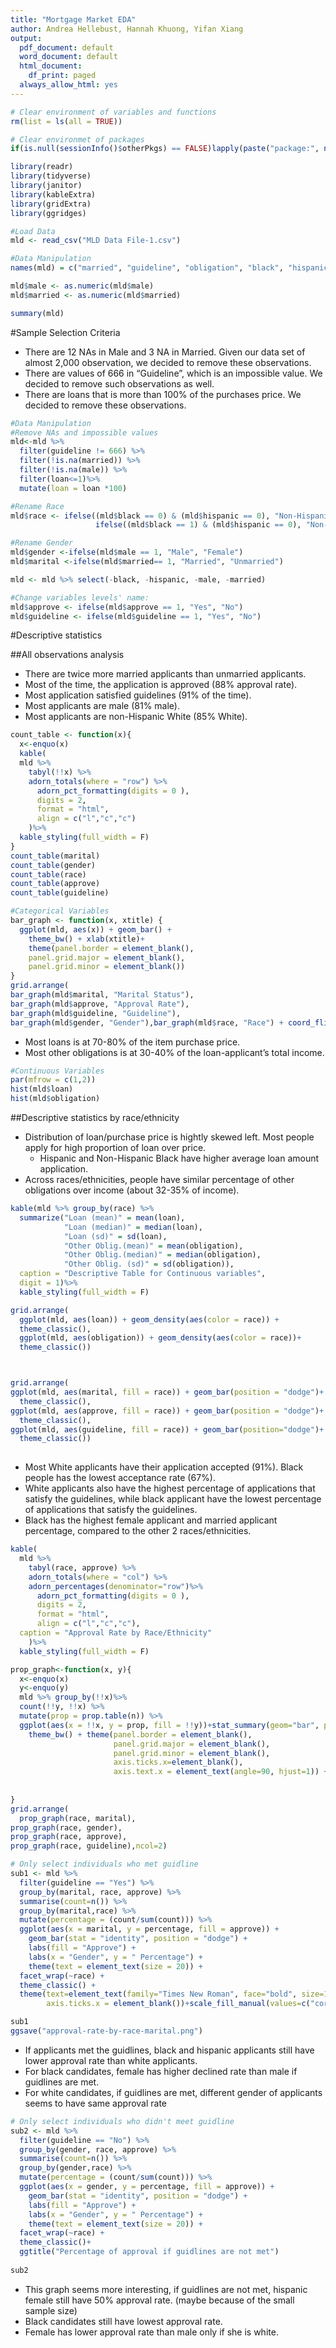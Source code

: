```yaml
---
title: "Mortgage Market EDA"
author: Andrea Hellebust, Hannah Khuong, Yifan Xiang
output:
  pdf_document: default
  word_document: default
  html_document:
    df_print: paged
  always_allow_html: yes
---
```


```r
# Clear environment of variables and functions
rm(list = ls(all = TRUE)) 

# Clear environmet of packages
if(is.null(sessionInfo()$otherPkgs) == FALSE)lapply(paste("package:", names(sessionInfo()$otherPkgs), sep=""), detach, character.only = TRUE, unload = TRUE)
```

```r
library(readr)
library(tidyverse)
library(janitor)
library(kableExtra)
library(gridExtra)
library(ggridges)
```

```r
#Load Data 
mld <- read_csv("MLD Data File-1.csv")
```

```r
#Data Manipulation 
names(mld) = c("married", "guideline", "obligation", "black", "hispanic", "male", "approve", "loan") 

mld$male <- as.numeric(mld$male)
mld$married <- as.numeric(mld$married)

summary(mld)
```

#Sample Selection Criteria 

* There are 12 NAs in Male and 3 NA in Married. Given our data set of almost 2,000 observation, we decided to remove these observations.
* There are values of 666 in "Guideline", which is an impossible value. We decided to remove such observations as well. 
* There are loans that is more than 100% of the purchases price. We decided to remove these observations. 

```r
#Data Manipulation 
#Remove NAs and impossible values 
mld<-mld %>% 
  filter(guideline != 666) %>% 
  filter(!is.na(married)) %>% 
  filter(!is.na(male)) %>% 
  filter(loan<=1)%>% 
  mutate(loan = loan *100)

#Rename Race 
mld$race <- ifelse((mld$black == 0) & (mld$hispanic == 0), "Non-Hispanic White", 
                   ifelse((mld$black == 1) & (mld$hispanic == 0), "Non-Hispanic Black", "Hispanic"))

#Rename Gender
mld$gender <-ifelse(mld$male == 1, "Male", "Female")
mld$marital <-ifelse(mld$married== 1, "Married", "Unmarried")

mld <- mld %>% select(-black, -hispanic, -male, -married)

#Change variables levels' name:
mld$approve <- ifelse(mld$approve == 1, "Yes", "No")
mld$guideline <- ifelse(mld$guideline == 1, "Yes", "No")
```

#Descriptive statistics

##All observations analysis 

* There are twice more married applicants than unmarried applicants. 
* Most of the time, the application is approved (88% approval rate).
* Most application satisfied guidelines (91% of the time). 
* Most applicants are male (81% male).
* Most applicants are non-Hispanic White (85% White). 


```r
count_table <- function(x){
  x<-enquo(x)
  kable(
  mld %>% 
    tabyl(!!x) %>% 
    adorn_totals(where = "row") %>%
      adorn_pct_formatting(digits = 0 ),
      digits = 2,
      format = "html",
      align = c("l","c","c")
    )%>%
  kable_styling(full_width = F)
}
count_table(marital)
count_table(gender)
count_table(race)
count_table(approve)
count_table(guideline)

```


```r
#Categorical Variables 
bar_graph <- function(x, xtitle) { 
  ggplot(mld, aes(x)) + geom_bar() +
    theme_bw() + xlab(xtitle)+
    theme(panel.border = element_blank(), 
    panel.grid.major = element_blank(),
    panel.grid.minor = element_blank())
}
grid.arrange(
bar_graph(mld$marital, "Marital Status"),
bar_graph(mld$approve, "Approval Rate"),
bar_graph(mld$guideline, "Guideline"), 
bar_graph(mld$gender, "Gender"),bar_graph(mld$race, "Race") + coord_flip())
```

* Most loans is at 70-80% of the item purchase price. 
* Most other obligations is at 30-40% of the loan-applicant's total income. 


```r
#Continuous Variables
par(mfrow = c(1,2))
hist(mld$loan)
hist(mld$obligation)
```

##Descriptive statistics by race/ethnicity

* Distribution of loan/purchase price is hightly skewed left. Most people apply for high proportion of loan over price. 
    + Hispanic and Non-Hispanic Black have higher average loan amount application. 
* Across races/ethnicities, people have similar percentage of other obligations over income (about 32-35% of income). 

```r

kable(mld %>% group_by(race) %>% 
  summarize("Loan (mean)" = mean(loan), 
            "Loan (median)" = median(loan),
            "Loan (sd)" = sd(loan),
            "Other Oblig.(mean)" = mean(obligation), 
            "Other Oblig.(median)" = median(obligation),
            "Other Oblig. (sd)" = sd(obligation)), 
  caption = "Descriptive Table for Continuous variables", 
  digit = 1)%>%
  kable_styling(full_width = F)

grid.arrange(
  ggplot(mld, aes(loan)) + geom_density(aes(color = race)) +
  theme_classic(),
  ggplot(mld, aes(obligation)) + geom_density(aes(color = race))+
  theme_classic())



grid.arrange(
ggplot(mld, aes(marital, fill = race)) + geom_bar(position = "dodge")+
  theme_classic(),
ggplot(mld, aes(approve, fill = race)) + geom_bar(position = "dodge")+
  theme_classic(),
ggplot(mld, aes(guideline, fill = race)) + geom_bar(position="dodge")+
  theme_classic())
  
```

* Most White applicants have their application accepted (91%). Black people has the lowest acceptance rate (67%).
* White applicants also have the highest percentage of applications that satisfy the guidelines, while black applicant have the lowest percentage of applications that satisfy the guidelines. 
* Black has the highest female applicant and married applicant percentage, compared to the other 2 races/ethnicities. 

```r
kable(
  mld %>% 
    tabyl(race, approve) %>% 
    adorn_totals(where = "col") %>%
    adorn_percentages(denominator="row")%>%
      adorn_pct_formatting(digits = 0 ),
      digits = 2,
      format = "html",
      align = c("l","c","c"), 
  caption = "Approval Rate by Race/Ethnicity"
    )%>%
  kable_styling(full_width = F)

prop_graph<-function(x, y){
  x<-enquo(x)
  y<-enquo(y)
  mld %>% group_by(!!x)%>%
  count(!!y, !!x) %>% 
  mutate(prop = prop.table(n)) %>%
  ggplot(aes(x = !!x, y = prop, fill = !!y))+stat_summary(geom="bar", position = "dodge") + ylab("Probability")+
    theme_bw() + theme(panel.border = element_blank(), 
                       panel.grid.major = element_blank(),
                       panel.grid.minor = element_blank(),
                       axis.ticks.x=element_blank(), 
                       axis.text.x = element_text(angle=90, hjust=1)) + coord_flip()
    
  
}
grid.arrange(
  prop_graph(race, marital),
prop_graph(race, gender),
prop_graph(race, approve),
prop_graph(race, guideline),ncol=2)

```

```r
# Only select individuals who met guidline
sub1 <- mld %>%
  filter(guideline == "Yes") %>%
  group_by(marital, race, approve) %>%
  summarise(count=n()) %>%
  group_by(marital,race) %>%
  mutate(percentage = (count/sum(count))) %>%
  ggplot(aes(x = marital, y = percentage, fill = approve)) +
    geom_bar(stat = "identity", position = "dodge") +
    labs(fill = "Approve") +
    labs(x = "Gender", y = " Percentage") +
    theme(text = element_text(size = 20)) + 
  facet_wrap(~race) +
  theme_classic() +
  theme(text=element_text(family="Times New Roman", face="bold", size=12), 
        axis.ticks.x = element_blank())+scale_fill_manual(values=c("coral1", "lightskyblue"))

sub1
ggsave("approval-rate-by-race-marital.png")
```

+ If applicants met the guidlines, black and hispanic applicants still have lower approval rate than white applicants.
+ For black candidates, female has higher declined rate than male if guidlines are met. 
+ For white candidates, if guidlines are met, different gender of applicants seems to have same approval rate


```r
# Only select individuals who didn't meet guidline
sub2 <- mld %>%
  filter(guideline == "No") %>%
  group_by(gender, race, approve) %>%
  summarise(count=n()) %>%
  group_by(gender,race) %>%
  mutate(percentage = (count/sum(count))) %>%
  ggplot(aes(x = gender, y = percentage, fill = approve)) +
    geom_bar(stat = "identity", position = "dodge") +
    labs(fill = "Approve") +
    labs(x = "Gender", y = " Percentage") +
    theme(text = element_text(size = 20)) + 
  facet_wrap(~race) +
  theme_classic()+
  ggtitle("Percentage of approval if guidlines are not met")
  
sub2

```

+ This graph seems more interesting, if guidlines are not met, hispanic female still have 50% approval rate. 
   (maybe because of the small sample size)
+ Black candidates still have lowest approval rate. 
+ Female has lower approval rate than male only if she is white.
